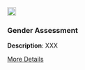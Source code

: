 <div class="grid-item" data-featured="false" data-tags="">
  <img src="/website_files/img/dataset.png" width="20px" height="20px">
  <h3>Gender Assessment</h3>
  <p>
<strong>Description</strong>: XXX
</p>
  <a href="" class="btn btn-outline-dark">More Details</a>
</div>